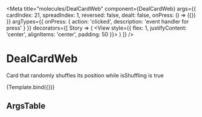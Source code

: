 
<Meta
    title="molecules/DealCardWeb"
    component={DealCardWeb}
    args={{
        cardIndex: 21,
        spreadIndex: 1,
        reversed: false,
        dealt: false,
        onPress: () => ({})
    }}
    argTypes={{
        onPress: { action: 'clicked', description: 'event handler for press' }
    }}
    decorators={[
        Story => (
            <View
                style={{
                    flex: 1,
                    justifyContent: 'center',
                    alignItems: 'center',
                    padding: 50
                }}>
                <Story />
            </View>
        )
    ]}
/>


# DealCardWeb

Card that randomly shuffles its position while isShuffling is true

<Canvas>
    <Story
        name="DealCardWeb"
        parameters={{
            backgrounds: {
                default: 'default',
                values: [{ name: 'default', value: colors.silver_sand.shadow }]
            }
        }}>
        {Template.bind({})}
    </Story>
</Canvas>

## ArgsTable

<ArgsTable story="DealCardWeb" />
